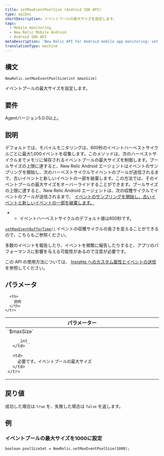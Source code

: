 ```yaml
---
title: setMaxEventPoolSize (Android SDK API)
type: apiDoc
shortDescription: イベントプールの最大サイズを設定します。
tags:
  - Mobile monitoring
  - New Relic Mobile Android
  - Android SDK API
metaDescription: 'New Relic API for Android mobile app monitoring: set maximum event pool size.'
translationType: machine
---
```


## 構文

```
NewRelic.setMaxEventPoolSize(int $maxSize)
```

イベントプールの最大サイズを設定します。

## 要件

Agentバージョン5.0.0以上。

## 説明

デフォルトでは、モバイルモニタリングは、600秒のイベントハーベストサイクルごとに最大1,000イベントを収集します。このメソッドは、次のハーベストサイクルまでメモリに保存されるイベントプールの最大サイズを制御します。プールサイズの上限に達すると、New Relic Android エージェントはイベントのサンプリングを開始し、次のハーベストサイクルでイベントのプールが送信されるまで、古いイベントと新しいイベントの一部を破棄します。この方法では、そのイベントプールの最大サイズをオーバーライドすることができます。プールサイズの上限に達すると、New Relic Android エージェントは、次の収穫サイクルでイベントのプールが送信されるまで、 [イベントのサンプリングを開始し、古いイベントと新しいイベントの一部を破棄します。](/docs/agents/manage-apm-agents/agent-data/new-relic-events-limits-sampling)

* * イベントハーベストサイクルのデフォルト値は600秒です。

[](/docs/agents/manage-apm-agents/agent-data/new-relic-events-limits-sampling)[`setMaxEventBufferTime()`](/docs/mobile-monitoring/new-relic-mobile-android/android-sdk-api/setmaxeventbuffertime-android-sdk-api) イベントの収穫サイクルの長さを変えることができるので、こちらもご参照ください。

<Callout variant="important">
  多数のイベントを報告したり、イベントを頻繁に報告したりすると、アプリのパフォーマンスに影響を与える可能性があるので注意が必要です。
</Callout>

この API の使用方法については、 [Insights へのカスタム属性とイベントの送信](/docs/mobile-monitoring/new-relic-mobile-android/install-configure/work-android-sdk-api#attributes-events-insights) を参照してください。

## パラメータ

<table>
  <thead>
    <tr>
      <th width="25%">
        パラメーター
      </th>

      <th>
        説明
      </th>
    </tr>
  </thead>

  <tbody>
    <tr>
      <td>
        `$maxSize`

        _int_
      </td>

      <td>
        必要です。イベントプールの最大サイズ
      </td>
    </tr>
  </tbody>
</table>

## 戻り値

成功した場合は `true` を、失敗した場合は `false` を返します。

## 例

### イベントプールの最大サイズを1000に設定

```
boolean poolSizeSet = NewRelic.setMaxEventPoolSize(1000);
```